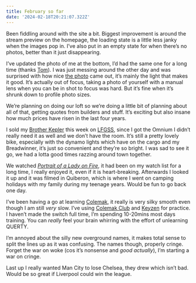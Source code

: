 ```yaml
---
title: February so far
date: '2024-02-18T20:21:07.322Z'
---
```


Been fiddling around with the site a bit. Biggest improvement is around the stream preview on the homepage, the loading state is a little less janky when the images pop in. I’ve also put in an empty state for when there’s no photos, better than it just disappearing.

I’ve updated the photo of me at the bottom, I’d had the same one for a long time (thanks [Tom](https://www.tomalprice.com/)). I was just messing around the other day and was surprised with how nice [the photo](/stream/153) came out, it’s mainly the light that makes it good. It’s actually out of focus, taking a photo of yourself with a manual lens when you can be in shot to focus was hard. But it’s fine when it’s shrunk down to profile photo sizes.

We’re planning on doing our loft so we’re doing a little bit of planning about all of that, getting quotes from builders and stuff. It’s exciting but also insane how much prices have risen in the last four years.

I sold my [Brother Kepler](/stream/161) this week on [LFGSS](https://www.lfgss.com/conversations/393863/), since I got the Omnium I didn’t really need it as well and we don’t have the room. It’s still a pretty lovely bike, especially with the dynamo lights which have on the cargo and my Breadwinner, it’s just so convenient and they’re so bright. I was sad to see it go, we had a lotta good times razzing around town together.

We watched [_Portrait of a Lady on Fire_](https://letterboxd.com/jonheslop/film/portrait-of-a-lady-on-fire/), it had been on my watch list for a long time, I really enjoyed it, even if it is heart-breaking. Afterwards I looked it up and it was filmed in Quiberon, which is where I went on camping holidays with my family during my teenage years. Would be fun to go back one day.

I’ve been having a go at learning [Colemak](https://en.wikipedia.org/wiki/Colemak), it really is very silky smooth even though I am still _very_ slow. I’ve using [Colemak Club](https://gnusenpai.net/colemakclub/) and [Keyzen](https://first20hours.github.io/keyzen-colemak/) for practice. I haven’t made the switch full time, I’m spending 10-20mins most days training. You can _really_ feel your brain whirring with the effort of unlearning QUERTY.

I’m annoyed about the silly new overground names, it makes total sense to split the lines up as it was confusing. The names though, properly cringe. Forget the war on woke (cos it’s nonsense and _good actually_), I’m starting a war on cringe.

Last up I really wanted Man City to lose Chelsea, they drew which isn’t bad. Would be so great if Liverpool could win the league.
